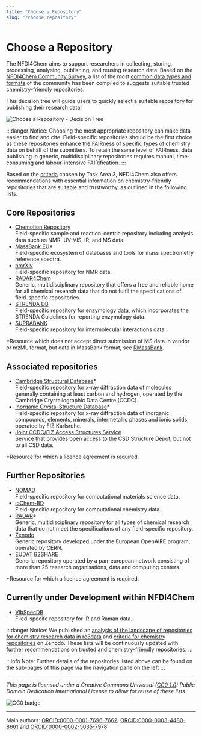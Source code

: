 ```yaml
---
title: "Choose a Repository"
slug: "/choose_repository"
---
```



# Choose a Repository

The NFDI4Chem aims to support researchers in collecting, storing, processing, analysing, publishing, and reusing research data. Based on the [NFDI4Chem Community Survey](https://doi.org/10.1002/zaac.202000339), a list of the most [common data types and formats](LINK_TO_TABLE_PAGE) of the community has been compiled to suggests suitable trusted chemistry-friendly repositories.

This decision tree will guide users to quickly select a suitable repository for publishing their research data!

![Choose a Repository - Decision Tree](/img/data_pub/Repo_decision_tree_v2.svg)

:::danger Notice:
Choosing the most appropriate repository can make data easier to find and cite. Field-specific repositories should be the first choice as these repositories enhance the FAIRness of specific types of chemistry data on behalf of the submitters. To retain the same level of FAIRness, data publishing in generic, multidisciplinary repositories requires manual, time-consuming and labour-intensive FAIRification.
:::

Based on the [criteria](https://doi.org/10.3897/rio.6.e55852) chosen by Task Area 3, NFDI4Chem also offers recommendations with essential information on chemistry-friendly repositories that are suitable and trustworthy, as outlined in the following lists.

## Core Repositories

-   [Chemotion Repository](https://www.chemotion-repository.net/)<br/>Field-specific sample and reaction-centric repository including analysis data such as NMR, UV-VIS, IR, and MS data.
-   [MassBank EU](https://massbank.eu/MassBank/)*<br/>Field-specific ecosystem of databases and tools for mass spectrometry reference spectra.
-   [nmrXiv](https://docs.nmrxiv.org/)<br/>Field-specific repository for NMR data.
-   [RADAR4Chem](https://radar4chem.radar-service.eu/)<br/>Generic, multidisciplinary repository that offers a free and reliable home for all chemical research data that do not fulfil the specifications of field-specific repositories.
-   [STRENDA DB](https://www.beilstein-strenda-db.org/)<br/>Field-specific repository for enzymology data, which incorporates the STRENDA Guidelines for reporting enzymology data.
-   [SUPRABANK](https://suprabank.org/)<br/>Field-specific repository for intermolecular interactions data.

*Resource which does not accept direct submission of MS data in vendor or mzML format, but data in MassBank format, see [RMassBank](https://bioconductor.org/packages/release/bioc/html/RMassBank.html).

## Associated repositories

-   [Cambridge Structural Database](https://www.ccdc.cam.ac.uk/solutions/software/webcsd/)*<br/>Field-specific repository for x-ray diffraction data of molecules generally containing at least carbon and hydrogen, operated by the Cambridge Crystallographic Data Centre (CCDC).
-   [Inorganic Crystal Structure Database](https://icsd.fiz-karlsruhe.de/)*<br/>Field-specific repository for x-ray diffraction data of inorganic compounds, elements, minerals, intermetallic phases and ionic solids, operated by FIZ Karlsruhe.
-   [Joint CCDC/FIZ Access Structures Service](https://www.ccdc.cam.ac.uk/structures/)<br/>Service that provides open access to the CSD Structure Depot, but not to all CSD data. 

*Resource for which a licence agreement is required. 

## Further Repositories

-   [NOMAD](https://nomad-lab.eu/)<br/>Field-specific repository for computational materials science data.
-   [ioChem-BD](https://www.iochem-bd.org/)<br/>Field-specific repository for computational chemistry data.
-   [RADAR](https://www.radar-service.eu/radar/en/home)*<br/>Generic, multidisciplinary repository for all types of chemical research data that do not meet the specifications of any field-specific repository. 
-   [Zenodo](https://zenodo.org/)<br/>Generic repository developed under the European OpenAIRE program, operated by CERN.
-   [EUDAT B2SHARE](https://sp.eudat.eu/catalog/resources/709c053d-3b3f-4c54-8ef4-6efeea387816)<br/>Generic repository operated by a pan-european network consisting of more than 25 research organisations, data and computing centers.

*Resource for which a licence agreement is required.  

## Currently under Development within NFDI4Chem

-   [VibSpecDB](https://vibspecdb.k8s.photonicdata.science/)<br/>Filed-specifc repository for IR and Raman data.

:::danger Notice:
We published an [analysis of the landscape of repositories for chemistry research data in re3data](https://zenodo.org/doi/10.5281/zenodo.8347992) and [criteria for chemistry repositories](https://zenodo.org/doi/10.5281/zenodo.8199754) on Zenodo. These lists will be continuously updated with further recommendations on trusted and chemistry-friendly repositories.
:::

:::info Note:
Further details of the repositories listed above can be found on the sub-pages of this page via the navigation pane on the left
:::

---

_This page is licensed under a Creative Commons Universal ([CC0 1.0](https://creativecommons.org/publicdomain/zero/1.0/deed.en)) Public Domain Dedication International License to allow for reuse of these lists._ 

![CC0 badge](/img/cc-zero.svg)

---

Main authors: [ORCID:0000-0001-7696-7662](https://orcid.org/0000-0001-7696-7662), [ORCID:0000-0003-4480-8661](https://orcid.org/0000-0003-4480-8661) and [ORCID:0000-0002-5035-7978](https://orcid.org/0000-0002-5035-7978)

